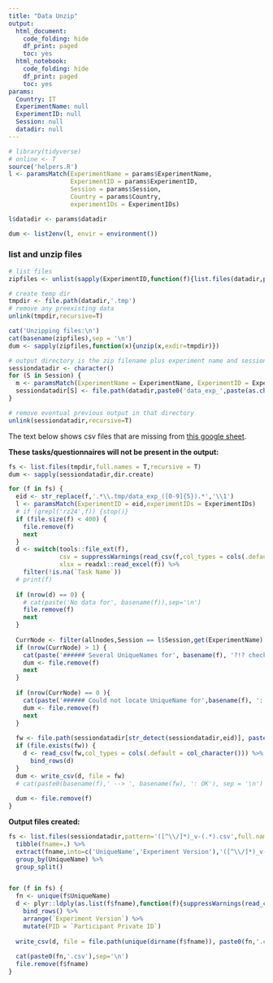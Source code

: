 ```yaml
---
title: "Data Unzip"
output:
  html_document:
    code_folding: hide
    df_print: paged
    toc: yes
  html_notebook:
    code_folding: hide
    df_print: paged
    toc: yes
params:
  Country: IT
  ExperimentName: null
  ExperimentID: null
  Session: null    
  datadir: null
---
```


```r
# library(tidyverse)
# online <- T
source('helpers.R')
l <- paramsMatch(ExperimentName = params$ExperimentName,
                 ExperimentID = params$ExperimentID,
                 Session = params$Session,
                 Country = params$Country, 
                 experimentIDs = ExperimentIDs)

l$datadir <- params$datadir

dum <- list2env(l, envir = environment())
```

### list and unzip files

```r

# list files
zipfiles <- unlist(sapply(ExperimentID,function(f){list.files(datadir,paste0('data_exp_',f,'-v.*.zip'),full.names = T)}))

# create temp dir
tmpdir <- file.path(datadir,'.tmp')
# remove any preexisting data
unlink(tmpdir,recursive=T)

cat('Unzipping files:\n')
cat(basename(zipfiles),sep = '\n')
dum <- sapply(zipfiles,function(x){unzip(x,exdir=tmpdir)})

# output directory is the zip filename plus experiment name and session
sessiondatadir <- character()
for (S in Session) {
  m <- paramsMatch(ExperimentName = ExperimentName, ExperimentID = ExperimentID, Session = S, experimentIDs = ExperimentIDs)
  sessiondatadir[S] <- file.path(datadir,paste0('data_exp_',paste(as.character(m$ExperimentID),collapse = '-'), '_', m$ExperimentName[1], '_Session',S))
}

# remove eventual previous output in that directory
unlink(sessiondatadir,recursive=T)

```

The text below shows csv files that are missing from [this google sheet](https://docs.google.com/spreadsheets/d/1Mwy2aGCJ6vSpp4a32NOs83e2H73MQRFUOL_193yb8sQ/edit#gid=0).

**These tasks/questionnaires will not be present in the output:**


```r
fs <- list.files(tmpdir,full.names = T,recursive = T)
dum <- sapply(sessiondatadir,dir.create)

for (f in fs) {
  eid <- str_replace(f,'.*\\.tmp/data_exp_([0-9]{5}).*','\\1')
  l <- paramsMatch(ExperimentID = eid,experimentIDs = ExperimentIDs)
  # if (grepl('rz24',f)) {stop()}
  if (file.size(f) < 400) {
    file.remove(f)
    next
  }
  d <- switch(tools::file_ext(f),
              csv = suppressWarnings(read_csv(f,col_types = cols(.default = col_character()))),
              xlsx = readxl::read_excel(f)) %>%
    filter(!is.na(`Task Name`))
  # print(f)
  
  if (nrow(d) == 0) {
    # cat(paste('No data for', basename(f)),sep='\n')
    file.remove(f)
    next
  } 
  
  CurrNode <- filter(allnodes,Session == l$Session,get(ExperimentName) == gsub('.*-([[:alnum:]]{4})','\\1',unique(d$`Tree Node Key`)))
  if (nrow(CurrNode) > 1) {
    cat(paste('###### Several UniqueNames for', basename(f), '?!? check the google spreadsheet!'))
    dum <- file.remove(f)
    next
  }
  
  if (nrow(CurrNode) == 0 ){
    cat(paste('###### Could not locate UniqueName for',basename(f), ':', unique(d$`Task Name`)),sep='\n')
    dum <- file.remove(f)
    next
  }
  
  fw <- file.path(sessiondatadir[str_detect(sessiondatadir,eid)], paste0(CurrNode$UniqueName, '_v-', unique(d$`Experiment Version`), '.csv'))
  if (file.exists(fw)) {
    d <- read_csv(fw,col_types = cols(.default = col_character())) %>%
      bind_rows(d)
  }
  dum <- write_csv(d, file = fw)
  # cat(paste0(basename(f),' --> ', basename(fw), ': OK'), sep = '\n')
  
  dum <- file.remove(f)
}

```

**Output files created:**

```r
fs <- list.files(sessiondatadir,pattern='([^\\/]*)_v-(.*).csv',full.names = T) %>%
  tibble(fname=.) %>%
  extract(fname,into=c('UniqueName','Experiment Version'),'([^\\/]*)_v-(.*).csv',remove = F) %>%
  group_by(UniqueName) %>%
  group_split()


for (f in fs) {
  fn <- unique(f$UniqueName)
  d <- plyr::ldply(as.list(f$fname),function(f){suppressWarnings(read_csv(f,col_types=cols()))}) %>%
    bind_rows() %>%
    arrange(`Experiment Version`) %>%
    mutate(PID = `Participant Private ID`)
  
  write_csv(d, file = file.path(unique(dirname(f$fname)), paste0(fn,'.csv')))
  
  cat(paste0(fn,'.csv'),sep='\n')
  file.remove(f$fname)
}
```

<!-- ### Storing column names in a table -->

<!-- Storing the results in `ColumnNames.csv` -->

<!-- ```{r} -->
<!-- for (dr in sessiondatadir) { -->
<!--   fs <- list.files(dr,pattern='([^\\/]*).csv',full.names = T) %>% -->
<!--     tibble(fname=.) %>% -->
<!--     extract(fname,into=c('UniqueName'),'([^\\/]*).csv',remove = F) %>% -->
<!--     group_by(UniqueName) %>% -->
<!--     group_split() -->

<!--   d <- tibble() -->
<!--   for (f in fs) { -->
<!--     # get column names into a column -->
<!--     # print(f) -->
<!--     d <- suppressWarnings(read_csv(f$fname, col_types = cols(), n_max = 1)) %>% -->
<!--       colnames() %>% -->
<!--       tibble(Column = .) %>% -->
<!--       mutate(ExperimentID = paste(ExperimentID,collapse='-'), -->
<!--              UniqueName = f$UniqueName, -->
<!--              ColNum = 1:nrow(.)) %>% -->
<!--       bind_rows(d) -->
<!--   } -->

<!--   if (nrow(d) >0){ -->
<!--     extraColumnNames <- d %>% filter(!ColNum %in% seq(1,26), -->
<!--                                      !str_detect(Column,'(order|checkpoint|branch)')) -->
<!--     ColumnNames <- d %>% -->
<!--       pivot_wider(values_from = c('Column'),names_from = c('ExperimentID','UniqueName'),values_fn = list(Column = first)) -->

<!--     write_csv(ColumnNames,file = file.path(dr,'ColumnNames.csv'),na = '') -->
<!--     (ColumnNames) -->
<!--   } -->
<!-- } -->
<!-- ``` -->

<!-- ```{r} -->

<!-- if ( !file.exists(f <- file.path(sessiondatadir[1],'extraColumnNames.csv'))){ -->
<!--   allColumnNames <- extraColumnNames %>% -->
<!--     write_csv(f) -->
<!-- } else { -->
<!--   # read all colum names in all seen experiments so far -->
<!--   allColumnNames <- suppressWarnings(read_csv(file = f,col_types = cols())) %>% -->
<!--     mutate(ExperimentID = as.character(ExperimentID)) %>% -->
<!--     # if ExperimentID exists already, update with current ColumnNames -->
<!--     filter( ExperimentID != paste(ExperimentID,collapse='-')) %>% -->
<!--     bind_rows(extraColumnNames) %>% -->
<!--     write_csv(f) -->
<!-- } -->

<!-- # allColumnNames %>% -->
<!-- #   group_by(ColNum,UniqueName) %>% -->
<!-- #   summarize(n = n()) %>% -->
<!-- #   ungroup() %>% -->
<!-- #   summarize(`NExperiments` = unique(n)) -->

<!-- ``` -->


<!-- ### for questionnaires, storing question names in a table -->

<!-- Storing the results in `QuestionKeys.csv` -->

<!-- ```{r, warning=F} -->

<!-- for (dr in sessiondatadir) { -->
<!--   fs <- list.files(dr,pattern='(S[^\\/]*).csv',full.names = T) %>% -->
<!--     tibble(fname=.) %>% -->
<!--     extract(fname,into=c('UniqueName'),'([^\\/]*).csv',remove = F) %>% -->
<!--     group_by(UniqueName) %>% -->
<!--     group_split() -->


<!--   d <- tibble() -->
<!--   for (f in fs) { -->
<!--     # get column names into a column -->
<!--     # print(f) -->
<!--     tmp <- suppressWarnings(read_csv(f$fname, col_types = cols())) -->
<!--     if (length(unique(tmp$`Tree Node Key`)) > 1) { -->
<!--       cat('Warning, it seems that there are more keynodes than expected associated with this file. Check NodeKeys!') -->
<!--       cat(f$fname, sep = '\n')  -->
<!--       cat(unique(tmp$`Tree Node Key`), sep = '\n') -->
<!--       next} -->
<!--     if (startsWith(unique(tmp$`Tree Node Key`),'task')) next -->

<!--     d <- tibble(Question = unique(tmp$`Question Key`)) %>% -->
<!--       mutate(ExperimentID = paste(ExperimentID,collapse = '-'), -->
<!--              UniqueName = f$UniqueName, -->
<!--              KeyNum = 1:nrow(.)) %>% -->
<!--       bind_rows(d) -->

<!--   } -->

<!--   if (nrow(d) >0){ -->
<!--     QuestionKeys <- d %>% -->
<!--       pivot_wider(values_from = c('Question'),names_from = c('ExperimentID','UniqueName'),values_fn = list(Column = first)) -->
<!--     write_csv(QuestionKeys,file = file.path(dr,'QuestionKeys.csv'),na = '') -->
<!--     (QuestionKeys) -->
<!--   } -->
<!-- } -->

<!-- ``` -->



